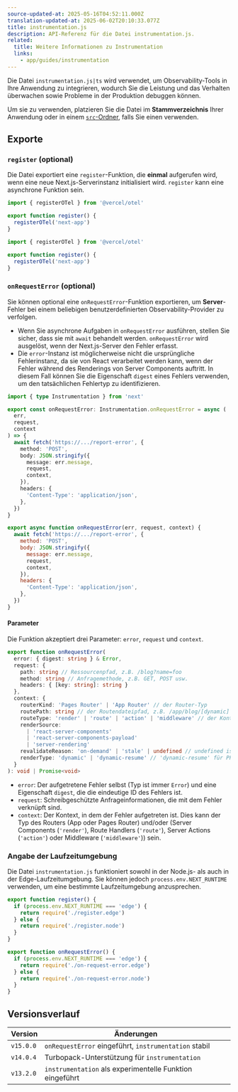 ```yaml
---
source-updated-at: 2025-05-16T04:52:11.000Z
translation-updated-at: 2025-06-02T20:10:33.077Z
title: instrumentation.js
description: API-Referenz für die Datei instrumentation.js.
related:
  title: Weitere Informationen zu Instrumentation
  links:
    - app/guides/instrumentation
---
```


Die Datei `instrumentation.js|ts` wird verwendet, um Observability-Tools in Ihre Anwendung zu integrieren, wodurch Sie die Leistung und das Verhalten überwachen sowie Probleme in der Produktion debuggen können.

Um sie zu verwenden, platzieren Sie die Datei im **Stammverzeichnis** Ihrer Anwendung oder in einem [`src`-Ordner](/docs/app/api-reference/file-conventions/src-folder), falls Sie einen verwenden.

## Exporte

### `register` (optional)

Die Datei exportiert eine `register`-Funktion, die **einmal** aufgerufen wird, wenn eine neue Next.js-Serverinstanz initialisiert wird. `register` kann eine asynchrone Funktion sein.

```ts filename="instrumentation.ts" switcher
import { registerOTel } from '@vercel/otel'

export function register() {
  registerOTel('next-app')
}
```

```js filename="instrumentation.js" switcher
import { registerOTel } from '@vercel/otel'

export function register() {
  registerOTel('next-app')
}
```

### `onRequestError` (optional)

Sie können optional eine `onRequestError`-Funktion exportieren, um **Server**-Fehler bei einem beliebigen benutzerdefinierten Observability-Provider zu verfolgen.

- Wenn Sie asynchrone Aufgaben in `onRequestError` ausführen, stellen Sie sicher, dass sie mit `await` behandelt werden. `onRequestError` wird ausgelöst, wenn der Next.js-Server den Fehler erfasst.
- Die `error`-Instanz ist möglicherweise nicht die ursprüngliche Fehlerinstanz, da sie von React verarbeitet werden kann, wenn der Fehler während des Renderings von Server Components auftritt. In diesem Fall können Sie die Eigenschaft `digest` eines Fehlers verwenden, um den tatsächlichen Fehlertyp zu identifizieren.

```ts filename="instrumentation.ts" switcher
import { type Instrumentation } from 'next'

export const onRequestError: Instrumentation.onRequestError = async (
  err,
  request,
  context
) => {
  await fetch('https://.../report-error', {
    method: 'POST',
    body: JSON.stringify({
      message: err.message,
      request,
      context,
    }),
    headers: {
      'Content-Type': 'application/json',
    },
  })
}
```

```js filename="instrumentation.js" switcher
export async function onRequestError(err, request, context) {
  await fetch('https://.../report-error', {
    method: 'POST',
    body: JSON.stringify({
      message: err.message,
      request,
      context,
    }),
    headers: {
      'Content-Type': 'application/json',
    },
  })
}
```

#### Parameter

Die Funktion akzeptiert drei Parameter: `error`, `request` und `context`.

```ts filename="Types"
export function onRequestError(
  error: { digest: string } & Error,
  request: {
    path: string // Ressourcenpfad, z.B. /blog?name=foo
    method: string // Anfragemethode, z.B. GET, POST usw.
    headers: { [key: string]: string }
  },
  context: {
    routerKind: 'Pages Router' | 'App Router' // der Router-Typ
    routePath: string // der Routendateipfad, z.B. /app/blog/[dynamic]
    routeType: 'render' | 'route' | 'action' | 'middleware' // der Kontext, in dem der Fehler auftrat
    renderSource:
      | 'react-server-components'
      | 'react-server-components-payload'
      | 'server-rendering'
    revalidateReason: 'on-demand' | 'stale' | undefined // undefined ist eine normale Anfrage ohne Revalidierung
    renderType: 'dynamic' | 'dynamic-resume' // 'dynamic-resume' für PPR
  }
): void | Promise<void>
```

- `error`: Der aufgetretene Fehler selbst (Typ ist immer `Error`) und eine Eigenschaft `digest`, die die eindeutige ID des Fehlers ist.
- `request`: Schreibgeschützte Anfrageinformationen, die mit dem Fehler verknüpft sind.
- `context`: Der Kontext, in dem der Fehler aufgetreten ist. Dies kann der Typ des Routers (App oder Pages Router) und/oder (Server Components (`'render'`), Route Handlers (`'route'`), Server Actions (`'action'`) oder Middleware (`'middleware'`)) sein.

### Angabe der Laufzeitumgebung

Die Datei `instrumentation.js` funktioniert sowohl in der Node.js- als auch in der Edge-Laufzeitumgebung. Sie können jedoch `process.env.NEXT_RUNTIME` verwenden, um eine bestimmte Laufzeitumgebung anzusprechen.

```js filename="instrumentation.js"
export function register() {
  if (process.env.NEXT_RUNTIME === 'edge') {
    return require('./register.edge')
  } else {
    return require('./register.node')
  }
}

export function onRequestError() {
  if (process.env.NEXT_RUNTIME === 'edge') {
    return require('./on-request-error.edge')
  } else {
    return require('./on-request-error.node')
  }
}
```

## Versionsverlauf

| Version   | Änderungen                                               |
| --------- | ------------------------------------------------------- |
| `v15.0.0` | `onRequestError` eingeführt, `instrumentation` stabil   |
| `v14.0.4` | Turbopack-Unterstützung für `instrumentation`           |
| `v13.2.0` | `instrumentation` als experimentelle Funktion eingeführt |
